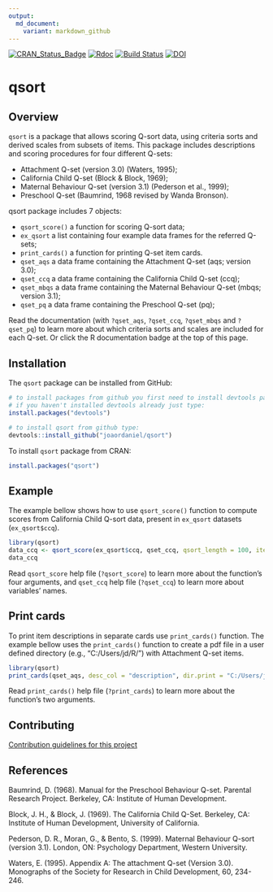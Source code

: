 ```yaml
---
output:
  md_document:
    variant: markdown_github
---
```


<!-- README.md is generated from README.Rmd. Please edit that file -->
[![CRAN\_Status\_Badge](http://www.r-pkg.org/badges/version/qsort)](https://cran.r-project.org/package=qsort) [![Rdoc](http://www.rdocumentation.org/badges/version/qsort)](http://www.rdocumentation.org/packages/qsort) 
[![Build Status](https://travis-ci.org/joaordaniel/qsort.svg?branch=master)](https://travis-ci.org/joaordaniel/qsort)
[![DOI](https://zenodo.org/badge/132877059.svg)](https://zenodo.org/badge/latestdoi/132877059)

# qsort

## Overview

`qsort` is a package that allows scoring Q-sort data,
using criteria sorts and derived scales from subsets of items.
This package includes descriptions and scoring procedures
for four different Q-sets:

* Attachment Q-set (version 3.0) (Waters, 1995);
* California Child Q-set (Block & Block, 1969);      
* Maternal Behaviour Q-set (version 3.1) (Pederson et al., 1999);
* Preschool Q-set (Baumrind, 1968 revised by Wanda Bronson).  

qsort package includes 7 objects:

* `qsort_score()` a function for scoring Q-sort data;
* `ex_qsort` a list containing four example data frames for the referred Q-sets;
* `print_cards()` a function for printing Q-set item cards.
* `qset_aqs` a data frame containing the Attachment Q-set (aqs; version 3.0);
* `qset_ccq` a data frame containing the California Child Q-set (ccq);
* `qset_mbqs` a data frame containing the Maternal Behaviour Q-set (mbqs; version 3.1);
* `qset_pq` a data frame containing the Preschool Q-set (pq);

Read the documentation (with `?qset_aqs`, `?qset_ccq`, `?qset_mbqs` and `?qset_pq`) to learn more about
which criteria sorts and scales are included for each Q-set. Or click the R documentation badge at the top of this page.

## Installation

The `qsort` package can be installed from GitHub:  

```r
# to install packages from github you first need to install devtools package from CRAN.
# if you haven't installed devtools already just type:
install.packages("devtools")

# to install qsort from github type:
devtools::install_github("joaordaniel/qsort")
```

To install `qsort` package from CRAN:
```r
install.packages("qsort")
```

## Example

The example bellow shows how to use `qsort_score()` function
to compute scores from California Child Q-sort data,
present in `ex_qsort` datasets (`ex_qsort$ccq`).  

```r
library(qsort)
data_ccq <- qsort_score(ex_qsort$ccq, qset_ccq, qsort_length = 100, item1 = "ccq1", subj_id = "participant", group_id = "classroom")
data_ccq
```

Read `qsort_score` help file (`?qsort_score`)
to learn more about the function's four arguments,
and `qset_ccq` help file (`?qset_ccq`) to learn more about variables' names.


## Print cards

To print item descriptions in separate cards use `print_cards()` function.
The example bellow uses the `print_cards()` function to create a pdf file
in a user defined directory (e.g., "C:/Users/jd/R/") with Attachment Q-set items.

```r
library(qsort)
print_cards(qset_aqs, desc_col = "description", dir.print = "C:/Users/jd/R/")
```
Read `print_cards()` help file (`?print_cards`)
to learn more about the function's two arguments.

## Contributing

[Contribution guidelines for this project](.github/CONTRIBUTING.md)

## References
Baumrind, D. (1968). Manual for the Preschool Behaviour Q-set.
Parental Research Project. Berkeley, CA: Institute of Human Development.    

Block, J. H., & Block, J. (1969). The California Child Q-Set. Berkeley, CA:
Institute of Human Development, University of California.      

Pederson, D. R., Moran, G., & Bento, S. (1999). Maternal Behaviour
Q-sort (version 3.1). London, ON: Psychology Department, Western University. 

Waters, E. (1995). Appendix A: The attachment Q-set (Version 3.0).
Monographs of the Society for Research in Child Development, 60, 234-246.     
